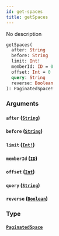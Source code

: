 ```yaml
---
id: get-spaces
title: getSpaces
---
```


No description

```graphql
getSpaces(
  after: String
  before: String
  limit: Int!
  memberId: ID = 0
  offset: Int = 0
  query: String
  reverse: Boolean
): PaginatedSpace!

```

### Arguments

#### `after` ([`String`](/docs/graphql/scalars/string))

#### `before` ([`String`](/docs/graphql/scalars/string))

#### `limit` ([`Int!`](/docs/graphql/scalars/int))

#### `memberId` ([`ID`](/docs/graphql/scalars/id))

#### `offset` ([`Int`](/docs/graphql/scalars/int))

#### `query` ([`String`](/docs/graphql/scalars/string))

#### `reverse` ([`Boolean`](/docs/graphql/scalars/boolean))

### Type

#### [`PaginatedSpace`](/docs/graphql/objects/paginated-space)
